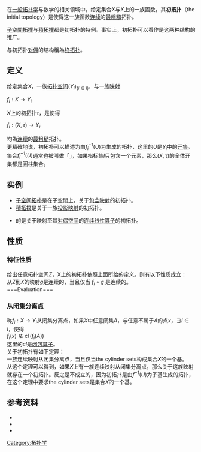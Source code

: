 在[[一般拓扑学|一般拓扑学]]与数学的相关领域中，给定集合<math>X</math>与<math>X</math>上的一族函数，其'''初拓扑'''（the initial topology）是使得这一族函数[[连续函数#拓扑空间之间的连续函数|连续]]的[[拓撲比較|最粗糙]]拓扑。

[[子空間拓撲|子空間拓撲]]与[[積拓撲|積拓撲]]都是初拓扑的特例。事实上，初拓扑可以看作是这两种结构的推广。

与初拓扑[[對偶_(數學)|对偶]]的结构稱為[[终拓扑|终拓扑]]。

==定义==
给定集合<math>X</math>，一族[[拓扑空间|拓扑空间]]<math>(Y_i)_(i \in I)</math>，与一族[[映射|映射]]

<math>f_i : X \rightarrow Y_i</math>

<math>X</math>上的初拓扑<math>\tau</math>，是使得

<math>f_i : (X,\tau) \rightarrow Y_i</math>

均為[[连续函数#拓扑空间之间的连续函数|连续]]的[[拓撲比較|最粗糙]]拓扑。 <br>

更精確地说，初拓扑可以描述为由<math>f_i^{-1}(U)</math>为{{le|子基|subbase}}生成的拓扑，这里的<math>U</math>是<math>Y_i</math>中的[[开集|开集]]。集合<math>f_i^{-1}(U)</math>通常也被叫做「{{le|圓柱集合|cylinder set}}」，如果指标集<math>I</math>只包含一个元素，那么<math>(X,\tau)</math>的全体开集都是圓柱集合。

==实例==
*[[子空间拓扑|子空间拓扑]]是在子空間上，关于[[包含映射|包含映射]]的初拓扑。
*[[積拓撲|積拓撲]]是关于一族[[投影映射|投影映射]]的初拓扑。
*{{le|局部凸拓撲向量空間|Locally convex topological vector space}}的{{le|弱拓扑|Weak topology}}是关于映射至其[[对偶空间|对偶空间]]的[[连续线性算子|连续线性算子]]的初拓扑。

==性质==
===特征性质===
给出任意拓扑空间<math>Z</math>，X上的初拓扑依照上面所给的定义。则有以下性质成立：<br>从<math>Z</math>到<math>X</math>的映射<math>g</math>是连续的，当且仅当 <math>f_i \circ g</math> 是连续的。<br>
===Evaluation===
===从闭集分离点===
称<math>f_i : X \rightarrow Y_i</math>从闭集分离点，如果<math>X</math>中任意闭集<math>A</math>，与任意不属于<math>A</math>的点<math>x</math>，<math>\exists i \in I</math>，使得<br><math>f_i(x)\notin \operatorname{cl}(f_i(A))</math> <br>这里的''cl''是[[闭包_(拓扑学)|闭包算子]]。<br>

关于初拓扑有如下定理：<br>一族连续映射从闭集分离点，当且仅当the cylinder sets构成集合<math>X</math>的一个基。<br>

从这个定理可以得到，如果<math>X</math>上有一族连续映射从闭集分离点，那么关于这族映射就存在一个初拓扑。反之是不成立的，因为初拓扑是由<math>f^{-1}(U)</math>为子基生成的拓扑，在这个定理中要求the cylinder sets是集合<math>X</math>的一个基。<br>

==参考资料==
*{{cite book | last = Willard | first = Stephen | title = General Topology | publisher = Addison-Wesley | location = Reading, Massachusetts | year = 1970 | isbn = 0-486-43479-6}}
*{{planetmath reference|id=7368|title=Initial topology}}
*{{planetmath reference|id=7504|title=Product topology and subspace topology}}

[[Category:拓扑学|Category:拓扑学]]